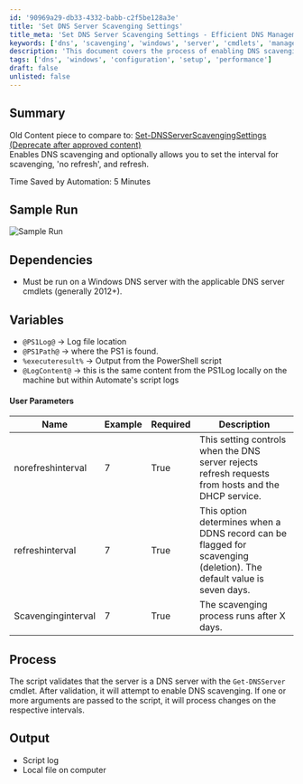 ```yaml
---
id: '90969a29-db33-4332-babb-c2f5be128a3e'
title: 'Set DNS Server Scavenging Settings'
title_meta: 'Set DNS Server Scavenging Settings - Efficient DNS Management'
keywords: ['dns', 'scavenging', 'windows', 'server', 'cmdlets', 'management']
description: 'This document covers the process of enabling DNS scavenging on a Windows DNS server, including setting intervals for scavenging, no refresh, and refresh options. It outlines the necessary dependencies, user parameters, and provides a sample run of the script for better understanding.'
tags: ['dns', 'windows', 'configuration', 'setup', 'performance']
draft: false
unlisted: false
---
```

## Summary

Old Content piece to compare to: [Set-DNSServerScavengingSettings (Deprecate after approved content)](https://proval.itglue.com/DOC-5078775-7516268)  
Enables DNS scavenging and optionally allows you to set the interval for scavenging, 'no refresh', and refresh.

Time Saved by Automation: 5 Minutes

## Sample Run

![Sample Run](../../../static/img/AD---Set-DNS-Aging-and-Scavenging/image_1.png)

## Dependencies

- Must be run on a Windows DNS server with the applicable DNS server cmdlets (generally 2012+).

## Variables

- `@PS1Log@` -> Log file location  
- `@PS1Path@` -> where the PS1 is found.  
- `%executeresult%` -> Output from the PowerShell script  
- `@LogContent@` -> this is the same content from the PS1Log locally on the machine but within Automate's script logs  

#### User Parameters

| Name               | Example | Required | Description                                                                                                           |
|--------------------|---------|----------|-----------------------------------------------------------------------------------------------------------------------|
| norefreshinterval   | 7       | True     | This setting controls when the DNS server rejects refresh requests from hosts and the DHCP service.                 |
| refreshinterval     | 7       | True     | This option determines when a DDNS record can be flagged for scavenging (deletion). The default value is seven days. |
| Scavenginginterval   | 7       | True     | The scavenging process runs after X days.                                                                             |

## Process

The script validates that the server is a DNS server with the `Get-DNSServer` cmdlet. After validation, it will attempt to enable DNS scavenging. If one or more arguments are passed to the script, it will process changes on the respective intervals.

## Output

- Script log
- Local file on computer












